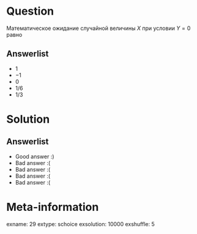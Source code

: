 Question
========
Математическое ожидание случайной величины $X$ при условии $Y=0$ равно


Answerlist
----------
*  $1$
*  $-1$
*  $0$
*  $1/6$
*  $1/3$

Solution
========

Answerlist
----------
*  Good answer :)
*  Bad answer :(
*  Bad answer :(
*  Bad answer :(
*  Bad answer :(

Meta-information
================
exname: 29
extype: schoice
exsolution: 10000
exshuffle: 5
